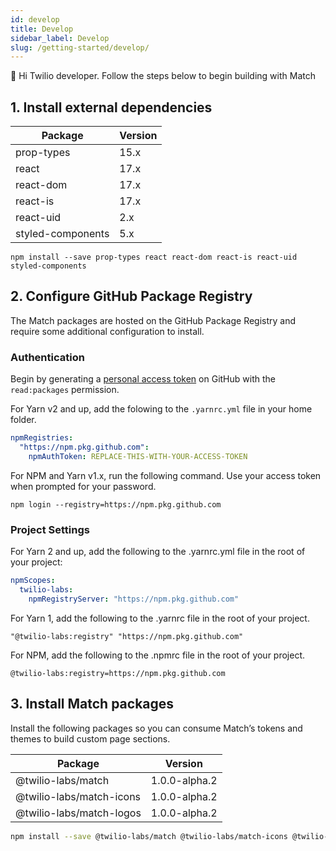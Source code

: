 ```yaml
---
id: develop
title: Develop
sidebar_label: Develop
slug: /getting-started/develop/
---
```


👋 Hi Twilio developer. Follow the steps below to begin building with Match

## 1. Install external dependencies

| Package           | Version |
| ----------------- | ------- |
| prop-types        | 15.x    |
| react             | 17.x    |
| react-dom         | 17.x    |
| react-is          | 17.x    |
| react-uid         | 2.x     |
| styled-components | 5.x     |

```shell npm2yarn
npm install --save prop-types react react-dom react-is react-uid styled-components
```

## 2. Configure GitHub Package Registry

The Match packages are hosted on the GitHub Package Registry and require some additional configuration to install.

### Authentication

Begin by generating a [personal access token](https://docs.github.com/en/github/authenticating-to-github/creating-a-personal-access-token) on GitHub with the `read:packages` permission.

For Yarn v2 and up, add the folowing to the `.yarnrc.yml` file in your home folder.

```yaml
npmRegistries:
  "https://npm.pkg.github.com":
    npmAuthToken: REPLACE-THIS-WITH-YOUR-ACCESS-TOKEN
```

For NPM and Yarn v1.x, run the following command. Use your access token when prompted for your password.

```shell
npm login --registry=https://npm.pkg.github.com
```

### Project Settings

For Yarn 2 and up, add the following to the .yarnrc.yml file in the root of your project:

```yaml
npmScopes:
  twilio-labs:
    npmRegistryServer: "https://npm.pkg.github.com"
```

For Yarn 1, add the following to the .yarnrc file in the root of your project.

```
"@twilio-labs:registry" "https://npm.pkg.github.com"
```

For NPM, add the following to the .npmrc file in the root of your project.

```
@twilio-labs:registry=https://npm.pkg.github.com
```

## 3. Install Match packages

Install the following packages so you can consume Match’s tokens and themes to build custom page sections.

| Package                  | Version       |
| ------------------------ | ------------- |
| @twilio-labs/match       | 1.0.0-alpha.2 |
| @twilio-labs/match-icons | 1.0.0-alpha.2 |
| @twilio-labs/match-logos | 1.0.0-alpha.2 |

```bash npm2yarn
npm install --save @twilio-labs/match @twilio-labs/match-icons @twilio-labs/match-logos
```
